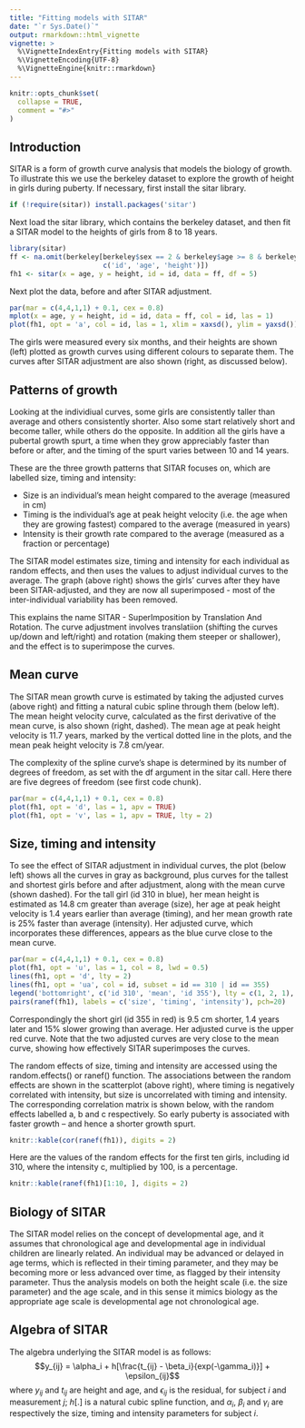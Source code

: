 ```yaml
---
title: "Fitting models with SITAR"
date: "`r Sys.Date()`"
output: rmarkdown::html_vignette
vignette: >
  %\VignetteIndexEntry{Fitting models with SITAR}
  %\VignetteEncoding{UTF-8}
  %\VignetteEngine{knitr::rmarkdown}
---
```


```r
knitr::opts_chunk$set(
  collapse = TRUE,
  comment = "#>"
)
```

## Introduction

SITAR is a form of growth curve analysis that models the biology of growth. To illustrate this we use the berkeley dataset to explore the growth of height in girls during puberty. If necessary, first install the sitar library.
```r
if (!require(sitar)) install.packages('sitar')
```
Next load the sitar library, which contains the berkeley dataset, and then fit a SITAR model to the heights of girls from 8 to 18 years.
```r
library(sitar)
ff <- na.omit(berkeley[berkeley$sex == 2 & berkeley$age >= 8 & berkeley$age <= 18, 
                       c('id', 'age', 'height')])
fh1 <- sitar(x = age, y = height, id = id, data = ff, df = 5)
```
Next plot the data, before and after SITAR adjustment.
```r
par(mar = c(4,4,1,1) + 0.1, cex = 0.8)
mplot(x = age, y = height, id = id, data = ff, col = id, las = 1)
plot(fh1, opt = 'a', col = id, las = 1, xlim = xaxsd(), ylim = yaxsd())
```

The girls were measured every six months, and their heights are shown (left) plotted as growth curves using different colours to separate them. The curves after SITAR adjustment are also shown (right, as discussed below).

## Patterns of growth

Looking at the individiual curves, some girls are consistently taller than average and others consistently shorter. Also some start relatively short and become taller, while others do the opposite. In addition all the girls have a pubertal growth spurt, a time when they grow appreciably faster than before or after, and the timing of the spurt varies between 10 and 14 years.

These are the three growth patterns that SITAR focuses on, which are labelled size, timing and intensity:

- Size is an individual's mean height compared to the average (measured in cm)
- Timing is the individual's age at peak height velocity (i.e. the age when they are growing fastest) compared to the average (measured in years)
- Intensity is their growth rate compared to the average (measured as a fraction or percentage)

The SITAR model estimates size, timing and intensity for each individual as random effects, and then uses the values to adjust individual curves to the average. The graph (above right) shows the girls' curves after they have been SITAR-adjusted, and they are now all superimposed - most of the inter-individual variability has been removed.

This explains the name SITAR - SuperImposition by Translation And Rotation. The curve adjustment involves translatiion (shifting the curves up/down and left/right) and rotation (making them steeper or shallower), and the effect is to superimpose the curves.

## Mean curve

The SITAR mean growth curve is estimated by taking the adjusted curves (above right) and fitting a natural cubic spline through them (below left). The mean height velocity curve, calculated as the first derivative of the mean curve, is also shown (right, dashed). The mean age at peak height velocity is 11.7 years, marked by the vertical dotted line in the plots, and the mean peak height velocity is 7.8 cm/year.

The complexity of the spline curve's shape is determined by its number of degrees of freedom, as set with the df argument in the sitar call. Here there are five degrees of freedom (see first code chunk).

```r
par(mar = c(4,4,1,1) + 0.1, cex = 0.8)
plot(fh1, opt = 'd', las = 1, apv = TRUE)
plot(fh1, opt = 'v', las = 1, apv = TRUE, lty = 2)
```

## Size, timing and intensity

To see the effect of SITAR adjustment in individual curves, the plot (below left) shows all the curves in gray as background, plus curves for the tallest and shortest girls before and after adjustment, along with the mean curve (shown dashed). For the tall girl (id 310 in blue), her mean height is estimated as 14.8 cm greater than average (size), her age at peak height velocity is 1.4 years earlier than average (timing), and her mean growth rate is 25% faster than average (intensity). Her adjusted curve, which incorporates these differences, appears as the blue curve close to the mean curve. 

```r
par(mar = c(4,4,1,1) + 0.1, cex = 0.8)
plot(fh1, opt = 'u', las = 1, col = 8, lwd = 0.5)
lines(fh1, opt = 'd', lty = 2)
lines(fh1, opt = 'ua', col = id, subset = id == 310 | id == 355)
legend('bottomright', c('id 310', 'mean', 'id 355'), lty = c(1, 2, 1), col = c(4, 1, 2), cex = 0.8, inset=0.04)
pairs(ranef(fh1), labels = c('size', 'timing', 'intensity'), pch=20)
```

Correspondingly the short girl (id 355 in red) is 9.5 cm shorter, 1.4 years later and 15% slower growing than average. Her adjusted curve is the upper red curve. Note that the two adjusted curves are very close to the mean curve, showing how effectively SITAR superimposes the curves.

The random effects of size, timing and intensity are accessed using the random.effects() or ranef() function. The associations between the random effects are shown in the scatterplot (above right), where timing is negatively correlated with intensity, but size is uncorrelated with timing and intensity. The corresponding correlation matrix is shown below, with the random effects labelled a, b and c respectively. So early puberty is associated with faster growth -- and hence a shorter growth spurt.

```r
knitr::kable(cor(ranef(fh1)), digits = 2)
```

Here are the values of the random effects for the first ten girls, including id 310, where the intensity c, multiplied by 100, is a percentage. 

```r
knitr::kable(ranef(fh1)[1:10, ], digits = 2)
```

## Biology of SITAR

The SITAR model relies on the concept of developmental age, and it assumes that chronological age and developmental age in individual children are linearly related. An individual may be advanced or delayed in age terms, which is reflected in their timing parameter, and they may be becoming more or less advanced over time, as flagged by their intensity parameter. Thus the analysis models on both the height scale (i.e. the size parameter) and the age scale, and in this sense it mimics biology as the appropriate age scale is developmental age not chronological age.

## Algebra of SITAR

The algebra underlying the SITAR model is as follows: 
$$y_{ij} = \alpha_i + h[\frac{t_{ij} - \beta_i}{exp(-\gamma_i)}] + \epsilon_{ij}$$
where $y_{ij}$ and $t_{ij}$ are height and age, and $\epsilon_{ij}$ is the residual, for subject $i$ and measurement $j$; $h[.]$ is a natural cubic spline function, and $\alpha_i$, $\beta_i$ and $\gamma_i$ are respectively the size, timing and intensity parameters for subject $i$.
